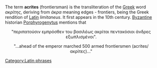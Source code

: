 The term '''acrites''' (frontiersman) is the transliteration of the [[Greek]] word ''&#945;&#954;&#961;&#943;&#964;&#951;&#962;'', deriving from ''&#940;&#954;&#961;&#945;'' meaning edges - frontiers, being the Greek rendition of [[Latin]] ''limitaneus''. It first appears in the 10th century. [[Byzantine]] historian [[Porphyrogenytus]] mentions that 

<center>"&#960;&#949;&#961;&#953;&#960;&#945;&#964;&#959;&#973;&#963;&#953;&#957; &#949;&#956;&#960;&#961;&#972;&#963;&#952;&#949;&#957; &#964;&#959;&#965; &#946;&#945;&#963;&#953;&#955;&#941;&#969;&#962; &#945;&#954;&#961;&#943;&#964;&#945;&#953; &#960;&#949;&#957;&#964;&#945;&#954;&#972;&#963;&#953;&#959;&#953; &#940;&#957;&#948;&#961;&#949;&#962; &#949;&#958;&#969;&#960;&#955;&#953;&#963;&#956;&#941;&#957;&#959;&#953;".</center>

<center>"...ahead of the emperor marched 500 armed frontiersmen (acrites/&#945;&#954;&#961;&#943;&#964;&#949;&#962;)..."</center>
[[Category:Latin phrases]]
